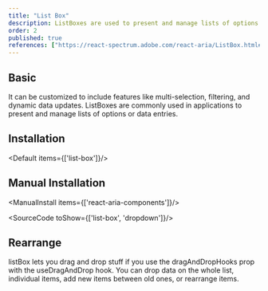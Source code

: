 ```yaml
---
title: "List Box"
description: ListBoxes are used to present and manage lists of options or data entries.
order: 2
published: true
references: ["https://react-spectrum.adobe.com/react-aria/ListBox.html#props"]
---
```


## Basic
It can be customized to include features like multi-selection, filtering, and dynamic data updates. ListBoxes are commonly used in applications to present and manage lists of options or data entries.
<How toUse="collections/list-box-demo" />

## Installation
<Default items={['list-box']}/>


## Manual Installation

<ManualInstall items={['react-aria-components']}/>

<SourceCode toShow={['list-box', 'dropdown']}/>


## Rearrange
listBox lets you drag and drop stuff if you use the dragAndDropHooks prop with the useDragAndDrop hook. You can drop data on the whole list, individual items, add new items between old ones, or rearrange items.
<How toUse="collections/list-box-rearrange-demo" />
